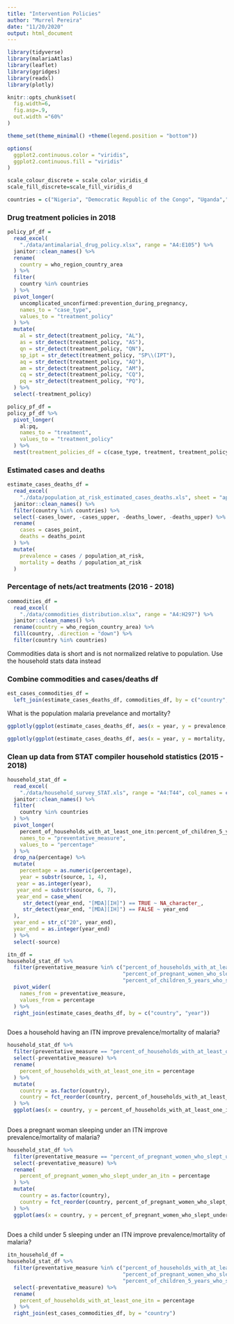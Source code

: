 ```yaml
---
title: "Intervention Policies"
author: "Murrel Pereira"
date: "11/20/2020"
output: html_document
---
```


```r
library(tidyverse)
library(malariaAtlas)
library(leaflet)
library(ggridges)
library(readxl)
library(plotly)

knitr::opts_chunk$set(
  fig.width=6,
  fig.asp=.9,
  out.width ="60%"
)

theme_set(theme_minimal() +theme(legend.position = "bottom"))

options(
  ggplot2.continuous.color = "viridis",
  ggplot2.continuous.fill = "viridis"
)

scale_colour_discrete = scale_color_viridis_d
scale_fill_discrete=scale_fill_viridis_d
```

```r

countries = c("Nigeria", "Democratic Republic of the Congo", "Uganda","Mozambique", "Côte d'Ivoire", "Niger", "Burkina Faso", "Mali", "Angola", "United Republic of Tanzania", "India", "Ghana", "Cameroon", "Rwanda", "Benin", "Malawi", "Kenya", "Guinea", "Algeria", "Argentina", "Iran", "Malaysia","Timor-Leste", "China", "El Salvador", "Cabo Verde")

```

### Drug treatment policies in 2018
```r
policy_pf_df = 
  read_excel(
    "./data/antimalarial_drug_policy.xlsx", range = "A4:E105") %>% 
  janitor::clean_names() %>% 
  rename(
    country = who_region_country_area
  ) %>% 
  filter(
    country %in% countries
  ) %>% 
  pivot_longer(
    uncomplicated_unconfirmed:prevention_during_pregnancy,
    names_to = "case_type",
    values_to = "treatment_policy"
  ) %>% 
  mutate(
    al = str_detect(treatment_policy, "AL"),
    as = str_detect(treatment_policy, "AS"),
    qn = str_detect(treatment_policy, "QN"),
    sp_ipt = str_detect(treatment_policy, "SP\\(IPT"),
    aq = str_detect(treatment_policy, "AQ"),
    am = str_detect(treatment_policy, "AM"),
    cq = str_detect(treatment_policy, "CQ"),
    pq = str_detect(treatment_policy, "PQ"),
  ) %>% 
  select(-treatment_policy)

policy_pf_df = 
policy_pf_df %>% 
  pivot_longer(
    al:pq,
    names_to = "treatment",
    values_to = "treatment_policy"
  ) %>% 
  nest(treatment_policies_df = c(case_type, treatment, treatment_policy))

```

### Estimated cases and deaths
```r
estimate_cases_deaths_df = 
  read_excel(
    "./data/population_at_risk_estimated_cases_deaths.xls", sheet = "apendix_f_data", range = "A2:J1037") %>% 
  janitor::clean_names() %>% 
  filter(country %in% countries) %>% 
  select(-cases_lower, -cases_upper, -deaths_lower, -deaths_upper) %>% 
  rename(
    cases = cases_point,
    deaths = deaths_point
  ) %>% 
  mutate(
    prevalence = cases / population_at_risk,
    mortality = deaths / population_at_risk
  )
```

### Percentage of nets/act treatments (2016 - 2018)
```r
commodities_df =
  read_excel(
    "./data/commodities_distribution.xlsx", range = "A4:H297") %>% 
  janitor::clean_names() %>% 
  rename(country = who_region_country_area) %>% 
  fill(country, .direction = "down") %>% 
  filter(country %in% countries) 
```

Commodities data is short and is not normalized relative to population. Use the household stats data instead

### Combine commodities and cases/deaths df
```r
est_cases_commodities_df =
  left_join(estimate_cases_deaths_df, commodities_df, by = c("country","year")) 
```

What is the population malaria prevelance and mortality?
```r
ggplotly(ggplot(estimate_cases_deaths_df, aes(x = year, y = prevalence, color = country)) + geom_point() + geom_line())

ggplotly(ggplot(estimate_cases_deaths_df, aes(x = year, y = mortality, color = country)) + geom_point() + geom_line() )
```

### Clean up data from STAT compiler household statistics (2015 - 2018)
```r
household_stat_df =
  read_excel(
    "./data/household_survey_STAT.xls", range = "A4:T44", col_names = c("country", "source", "% of households with at least one ITN", "% of households with at least one ITN for every two persons who stayed in the household the previous night", "% of households with IRS in last 12 months", "% of households with at least one ITN and/or IRS in the past 12 months", "% of householdswith at least one ITN for every two persons and/or IRS in the past 12 months", "% of population with access to an ITN", "% of population who slept under an ITN last night", "% of ITNs that were used last night", "% of pregnant women who slept under an ITN", "% of pregnant women who took 3+ doses of IPTp", "% of children <5 years who slept under an ITN", "% of children <5 years with moderate or severe anaemia", "% of children <5 yearswith a positive RDT", "% of children <5 years with a positive microscopy blood smear", "% of children <5 years with fever in last 2 weeksfor whom advice or treatment was sought", "% of children <5 years with fever in last 2 weekswho had blood taken from a finger or heel for testing", "% of children <5 years with fever in last 2 weeks who took antimalarial drugs", "% of children <5 years with fever in last 2 weeks who took an ACT among those who received any antimalarial")) %>% 
  janitor::clean_names() %>% 
  filter(
    country %in% countries
  ) %>% 
  pivot_longer(
    percent_of_households_with_at_least_one_itn:percent_of_children_5_years_with_fever_in_last_2_weeks_who_took_an_act_among_those_who_received_any_antimalarial,
    names_to = "preventative_measure",
    values_to = "percentage"
  ) %>% 
  drop_na(percentage) %>% 
  mutate(
    percentage = as.numeric(percentage),
    year = substr(source, 1, 4),
   year = as.integer(year),
   year_end = substr(source, 6, 7),
   year_end = case_when(
     str_detect(year_end, "[MDA][IH]") == TRUE ~ NA_character_,
     str_detect(year_end, "[MDA][IH]") == FALSE ~ year_end
  ),
  year_end = str_c("20", year_end),
  year_end = as.integer(year_end)
  ) %>% 
  select(-source)
```

```r
itn_df = 
household_stat_df %>% 
  filter(preventative_measure %in% c("percent_of_households_with_at_least_one_itn", 
                                     "percent_of_pregnant_women_who_slept_under_an_itn",
                                     "percent_of_children_5_years_who_slept_under_an_itn")) %>% 
  pivot_wider(
    names_from = preventative_measure,
    values_from = percentage
  ) %>% 
  right_join(estimate_cases_deaths_df, by = c("country", "year"))
```


```r

```

Does a household having an ITN improve prevalence/mortality of malaria?
```r
household_stat_df %>% 
  filter(preventative_measure == "percent_of_households_with_at_least_one_itn") %>% 
  select(-preventative_measure) %>% 
  rename(
    percent_of_households_with_at_least_one_itn = percentage
  ) %>% 
  mutate(
    country = as.factor(country),
    country = fct_reorder(country, percent_of_households_with_at_least_one_itn)
  ) %>% 
  ggplot(aes(x = country, y = percent_of_households_with_at_least_one_itn)) + geom_point() 
  
```

Does a pregnant woman sleeping under an ITN improve prevalence/mortality of malaria?



```r
household_stat_df %>% 
  filter(preventative_measure == "percent_of_pregnant_women_who_slept_under_an_itn") %>% 
  select(-preventative_measure) %>% 
  rename(
    percent_of_pregnant_women_who_slept_under_an_itn = percentage
  ) %>% 
  mutate(
    country = as.factor(country),
    country = fct_reorder(country, percent_of_pregnant_women_who_slept_under_an_itn)
  ) %>% 
  ggplot(aes(x = country, y = percent_of_pregnant_women_who_slept_under_an_itn)) + geom_point() 
  

```

Does a child under 5 sleeping under an ITN improve prevalence/mortality of malaria?

```r
itn_household_df = 
household_stat_df %>% 
  filter(preventative_measure %in% c("percent_of_households_with_at_least_one_itn", 
                                     "percent_of_pregnant_women_who_slept_under_an_itn",
                                     "percent_of_children_5_years_who_slept_under_an_itn")) %>% 
  select(-preventative_measure) %>% 
  rename(
    percent_of_households_with_at_least_one_itn = percentage
  ) %>% 
  right_join(est_cases_commodities_df, by = "country")
```

